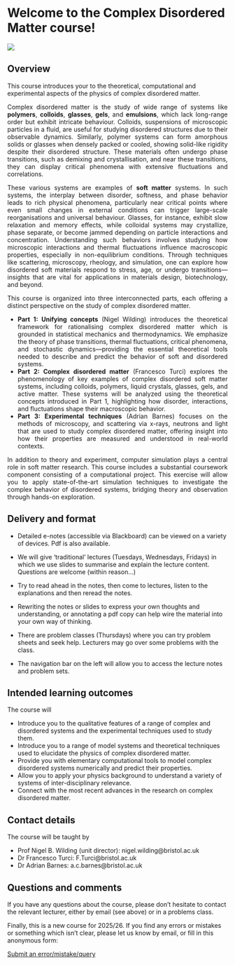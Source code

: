 # Welcome to the Complex Disordered Matter course! {.unnumbered}


![](placeholder_figure_long.png){fig-align="left"}

## Overview

This course introduces your to the theoretical, computational and experimental aspects of the physics of complex disordered matter.


::: {style="text-align: justify"}

Complex disordered matter is the study of wide range of systems like **polymers**, **colloids**, **glasses**, **gels**, and **emulsions**, which lack long-range order but exhibit intricate behaviour. Colloids, suspensions of microscopic particles in a fluid, are useful for studying disordered structures due to their observable dynamics. Similarly, polymer systems can form amorphous solids or glasses when densely packed or cooled, showing solid-like rigidity despite their disordered structure. These materials often undergo phase transitions, such as demixing and crystallisation, and near these transitions, they can display critical phenomena with extensive fluctuations and correlations.

These various systems are examples of **soft matter** systems. In such systems, the interplay between disorder, softness, and phase behavior leads to rich physical phenomena, particularly near critical points where even small changes in external conditions can trigger large-scale reorganisations and universal behaviour. Glasses, for instance, exhibit slow relaxation and memory effects, while colloidal systems may crystallize, phase separate, or become jammed depending on particle interactions and concentration. Understanding such behaviors involves studying how microscopic interactions and thermal fluctuations influence macroscopic properties, especially in non-equilibrium conditions. Through techniques like scattering, microscopy, rheology, and simulation, one can explore how disordered soft materials respond to stress, age, or undergo transitions—insights that are vital for applications in materials design, biotechnology, and beyond.

This course is organized into three interconnected parts, each offering a distinct perspective on the study of complex disordered matter.

* **Part 1: Unifying concepts** (Nigel Wilding) introduces the theoretical framework for rationalising complex disordered matter which is grounded in statistical mechanics and thermodynamics. We emphasize the theory of phase transitions, thermal fluctuations, critical phenomena, and stochastic dynamics—providing the essential theoretical tools needed to describe and predict the behavior of soft and disordered systems.  
* **Part 2: Complex disordered matter** (Francesco Turci) explores the phenomenology of key examples of complex disordered soft matter systems, including colloids, polymers, liquid crystals, glasses, gels, and active matter. These systems will be analyzed using the theoretical concepts introduced in Part 1, highlighting how disorder, interactions, and fluctuations shape their macroscopic behavior.  
* **Part 3: Experimental techniques** (Adrian Barnes) focuses on the methods of microscopy, and scattering via x-rays, neutrons and light that are used to study  complex disordered matter, offering insight into how their properties are measured and understood in real-world contexts.

In addition to theory and experiment, computer simulation plays a central role in soft matter research. This course includes a substantial coursework component consisting of a computational project. This exercise will allow you to apply state-of-the-art simulation techniques to investigate the complex behavior of disordered systems, bridging theory and observation through hands-on exploration.


:::



## Delivery and format{.unnumbered}

* Detailed e-notes (accessible via Blackboard) can be viewed on a variety of devices. Pdf is also available. 

* We will give 'traditional' lectures (Tuesdays, Wednesdays, Fridays) in which we use slides to summarise and explain the lecture content. Questions are welcome (within reason...)

* Try to read ahead in the notes, then come to lectures, listen to the explanations and then reread the notes.

* Rewriting the notes or slides to express your own thoughts and understanding, or annotating a pdf copy can help wire the material into your own way of thinking.

* There are problem classes (Thursdays) where you can try problem sheets and seek help. Lecturers may go over some problems with the class.

* The navigation bar on the left will allow you to access the lecture notes and problem sets.


## Intended learning outcomes{.unnumbered}

The course will 

- Introduce you to the qualitative features of a range of complex and disordered systems and the experimental techniques used to study them.
- Introduce you to a range of model systems and theoretical techniques used to elucidate the physics of complex disordered matter. 
- Provide you with elementary computational tools to model complex disordered systems numerically and predict their properties.
- Allow you to apply your physics background to understand a variety of systems of inter-disciplinary relevance.
- Connect with the most recent advances in the research on complex disordered matter.

## Contact details{.unnumbered}

The course will be taught by

- Prof Nigel B. Wilding (unit director): nigel.wilding@bristol.ac.uk
- Dr Francesco Turci: F.Turci@bristol.ac.uk
- Dr Adrian Barnes: a.c.barnes@bristol.ac.uk

## Questions and comments{.unnumbered}
If you have any questions about the course, please don’t hesitate to contact the relevant lecturer, either by email (see above) or in a problems class.

Finally, this is a new course for 2025/26. If you find any errors or mistakes or something which isn’t clear, please let us know by email, or fill in this anonymous form:

::: {.callout-note appearance="minimal"}
[Submit an error/mistake/query](https://forms.office.com/e/YnWKHdiGjv)

:::
